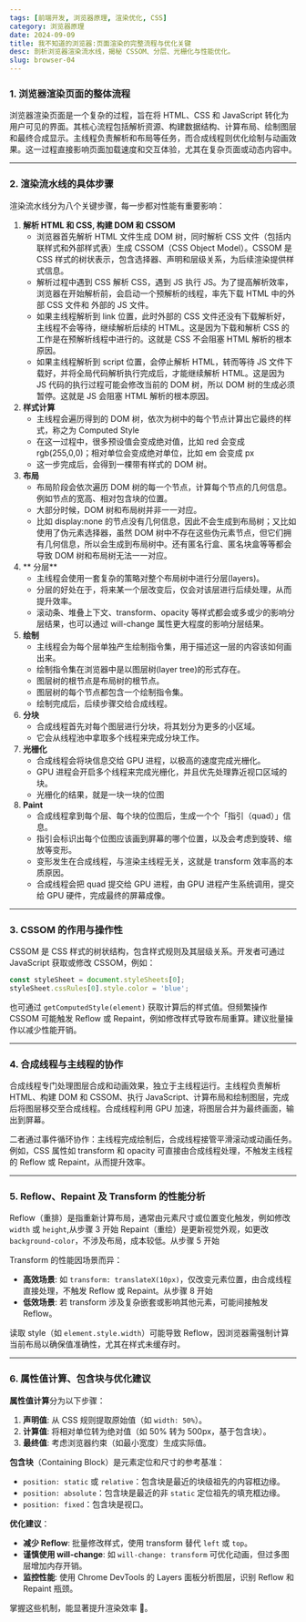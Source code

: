 ```yaml
---
tags: [前端开发, 浏览器原理, 渲染优化, CSS]
category: 浏览器原理
date: 2024-09-09
title: 我不知道的浏览器:页面渲染的完整流程与优化关键
desc: 剖析浏览器渲染流水线，揭秘 CSSOM、分层、光栅化与性能优化。
slug: browser-04
---
```


### 1. 浏览器渲染页面的整体流程

浏览器渲染页面是一个复杂的过程，旨在将 HTML、CSS 和 JavaScript 转化为用户可见的界面。其核心流程包括解析资源、构建数据结构、计算布局、绘制图层和最终合成显示。主线程负责解析和布局等任务，而合成线程则优化绘制与动画效果。这一过程直接影响页面加载速度和交互体验，尤其在复杂页面或动态内容中。

---

### 2. 渲染流水线的具体步骤

渲染流水线分为八个关键步骤，每一步都对性能有重要影响：

1. **解析 HTML 和 CSS, 构建 DOM 和 CSSOM**
    - 浏览器首先解析 HTML 文件生成 DOM 树，同时解析 CSS 文件（包括内联样式和外部样式表）生成 CSSOM（CSS Object Model）。CSSOM 是 CSS 样式的树状表示，包含选择器、声明和层级关系，为后续渲染提供样式信息。
    - 解析过程中遇到 CSS 解析 CSS，遇到 JS 执行 JS。为了提高解析效率，浏览器在开始解析前，会启动一个预解析的线程，率先下载 HTML 中的外部 CSS 文件和 外部的 JS 文件。
    - 如果主线程解析到 link 位置，此时外部的 CSS 文件还没有下载解析好，主线程不会等待，继续解析后续的 HTML。这是因为下载和解析 CSS 的工作是在预解析线程中进行的。这就是 CSS 不会阻塞 HTML 解析的根本原因。
    - 如果主线程解析到 script 位置，会停止解析 HTML，转而等待 JS 文件下载好，并将全局代码解析执行完成后，才能继续解析 HTML。这是因为 JS 代码的执行过程可能会修改当前的 DOM 树，所以 DOM 树的生成必须暂停。这就是 JS 会阻塞 HTML 解析的根本原因。
2. **样式计算**
    - 主线程会遍历得到的 DOM 树，依次为树中的每个节点计算出它最终的样式，称之为 Computed Style
    - 在这一过程中，很多预设值会变成绝对值，比如 red 会变成 rgb(255,0,0)；相对单位会变成绝对单位，比如 em 会变成 px
    - 这一步完成后，会得到一棵带有样式的 DOM 树。
3. **布局**
    - 布局阶段会依次遍历 DOM 树的每一个节点，计算每个节点的几何信息。例如节点的宽高、相对包含块的位置。
    - 大部分时候，DOM 树和布局树并非一一对应。
    - 比如 display:none 的节点没有几何信息，因此不会生成到布局树；又比如使用了伪元素选择器，虽然 DOM 树中不存在这些伪元素节点，但它们拥有几何信息，所以会生成到布局树中。还有匿名行盒、匿名块盒等等都会导致 DOM 树和布局树无法一一对应。
4. ** 分层**
    - 主线程会使用一套复杂的策略对整个布局树中进行分层(layers)。
    - 分层的好处在于，将来某一个层改变后，仅会对该层进行后续处理，从而提升效率。
    - 滚动条、堆叠上下文、transform、opacity 等样式都会或多或少的影响分层结果，也可以通过 will-change 属性更大程度的影响分层结果。
5. **绘制**
    - 主线程会为每个层单独产生绘制指令集，用于描述这一层的内容该如何画出来。
    - 绘制指令集在浏览器中是以图层树(layer tree)的形式存在。
    - 图层树的根节点是布局树的根节点。
    - 图层树的每个节点都包含一个绘制指令集。
    - 绘制完成后，后续步骤交给合成线程。
6. **分块**
    - 合成线程首先对每个图层进行分块，将其划分为更多的小区域。
    - 它会从线程池中拿取多个线程来完成分块工作。
7. **光栅化**
    - 合成线程会将块信息交给 GPU 进程，以极高的速度完成光栅化。
    - GPU 进程会开启多个线程来完成光栅化，并且优先处理靠近视口区域的块。
    - 光栅化的结果，就是一块一块的位图
8. **Paint**
    - 合成线程拿到每个层、每个块的位图后，生成一个个「指引（quad）」信息。
    - 指引会标识出每个位图应该画到屏幕的哪个位置，以及会考虑到旋转、缩放等变形。
    - 变形发生在合成线程，与渲染主线程无关，这就是 transform 效率高的本质原因。
    - 合成线程会把 quad 提交给 GPU 进程，由 GPU 进程产生系统调用，提交给 GPU 硬件，完成最终的屏幕成像。

---

### 3. CSSOM 的作用与操作性

CSSOM 是 CSS 样式的树状结构，包含样式规则及其层级关系。开发者可通过 JavaScript 获取或修改 CSSOM，例如：

```javascript
const styleSheet = document.styleSheets[0];
styleSheet.cssRules[0].style.color = 'blue';
```

也可通过 `getComputedStyle(element)` 获取计算后的样式值。但频繁操作 CSSOM 可能触发 Reflow 或 Repaint，例如修改样式导致布局重算。建议批量操作以减少性能开销。

---

### 4. 合成线程与主线程的协作

合成线程专门处理图层合成和动画效果，独立于主线程运行。主线程负责解析 HTML、构建 DOM 和 CSSOM、执行 JavaScript、计算布局和绘制图层，完成后将图层移交至合成线程。合成线程利用 GPU 加速，将图层合并为最终画面，输出到屏幕。

二者通过事件循环协作：主线程完成绘制后，合成线程接管平滑滚动或动画任务。例如，CSS 属性如 transform 和 opacity 可直接由合成线程处理，不触发主线程的 Reflow 或 Repaint，从而提升效率。

---

### 5. Reflow、Repaint 及 Transform 的性能分析

Reflow（重排）是指重新计算布局，通常由元素尺寸或位置变化触发，例如修改 `width` 或 `height`,从步骤 3 开始
Repaint（重绘）是更新视觉外观，如更改 `background-color`，不涉及布局，成本较低。从步骤 5 开始

Transform 的性能因场景而异：

-   **高效场景**: 如 `transform: translateX(10px)`，仅改变元素位置，由合成线程直接处理，不触发 Reflow 或 Repaint。从步骤 8 开始
-   **低效场景**: 若 transform 涉及复杂嵌套或影响其他元素，可能间接触发 Reflow。

读取 style（如 `element.style.width`）可能导致 Reflow，因浏览器需强制计算当前布局以确保值准确性，尤其在样式未缓存时。

---

### 6. 属性值计算、包含块与优化建议

**属性值计算**分为以下步骤：

1. **声明值**: 从 CSS 规则提取原始值（如 `width: 50%`）。
2. **计算值**: 将相对单位转为绝对值（如 50% 转为 500px，基于包含块）。
3. **最终值**: 考虑浏览器约束（如最小宽度）生成实际值。

**包含块**（Containing Block）是元素定位和尺寸的参考基准：

-   `position: static` 或 `relative`：包含块是最近的块级祖先的内容框边缘。
-   `position: absolute`：包含块是最近的非 `static` 定位祖先的填充框边缘。
-   `position: fixed`：包含块是视口。

**优化建议**：

-   **减少 Reflow**: 批量修改样式，使用 transform 替代 `left` 或 `top`。
-   **谨慎使用 will-change**: 如 `will-change: transform` 可优化动画，但过多图层增加内存开销。
-   **监控性能**: 使用 Chrome DevTools 的 Layers 面板分析图层，识别 Reflow 和 Repaint 瓶颈。

掌握这些机制，能显著提升渲染效率 🚀。

